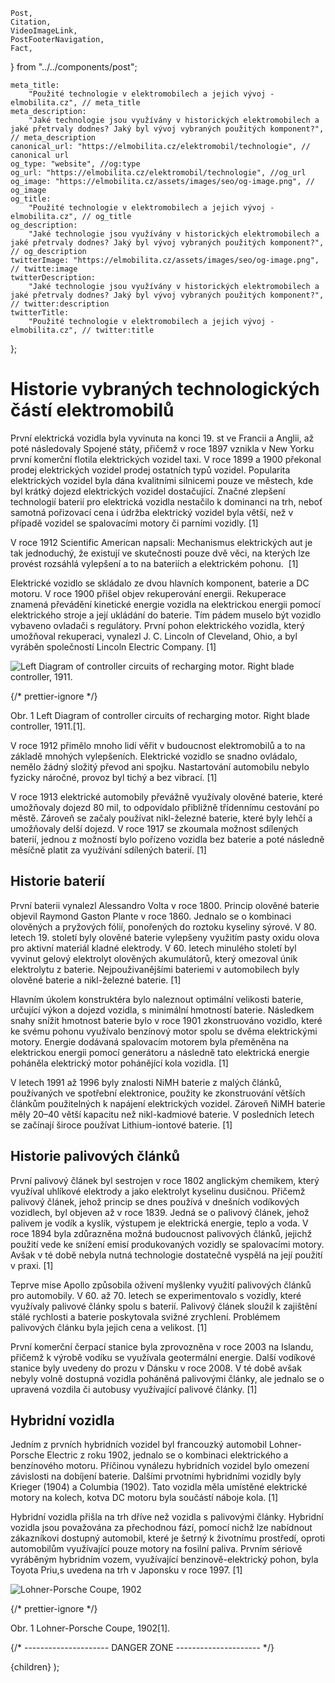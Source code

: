 	Post,
	Citation,
	VideoImageLink,
	PostFooterNavigation,
	Fact,
} from "../../components/post";


	meta_title:
		"Použité technologie v elektromobilech a jejich vývoj - elmobilita.cz", // meta_title
	meta_description:
		"Jaké technologie jsou využívány v historických elektromobilech a jaké přetrvaly dodnes? Jaký byl vývoj vybraných použitých komponent?", // meta_description
	canonical_url: "https://elmobilita.cz/elektromobil/technologie", // canonical url
	og_type: "website", //og:type
	og_url: "https://elmobilita.cz/elektromobil/technologie", //og_url
	og_image: "https://elmobilita.cz/assets/images/seo/og-image.png", // og_image
	og_title:
		"Použité technologie v elektromobilech a jejich vývoj - elmobilita.cz", // og_title
	og_description:
		"Jaké technologie jsou využívány v historických elektromobilech a jaké přetrvaly dodnes? Jaký byl vývoj vybraných použitých komponent?", // og_description
	twitterImage: "https://elmobilita.cz/assets/images/seo/og-image.png", // twitte:image
	twitterDescription:
		"Jaké technologie jsou využívány v historických elektromobilech a jaké přetrvaly dodnes? Jaký byl vývoj vybraných použitých komponent?", // twitter:description
	twitterTitle:
		"Použité technologie v elektromobilech a jejich vývoj - elmobilita.cz", // twitter:title
};

# Historie vybraných technologických částí elektromobilů

První elektrická vozidla byla vyvinuta na konci 19. st ve Francii a Anglii, až poté následovaly Spojené státy, přičemž v roce 1897 vznikla v New Yorku první komerční flotila elektrických vozidel taxi. V roce 1899 a 1900 překonal prodej elektrických vozidel prodej ostatních typů vozidel. Popularita elektrických vozidel byla dána kvalitními silnicemi pouze ve městech, kde byl krátký dojezd elektrických vozidel dostačující. Značné zlepšení technologií baterií pro elektrická vozidla nestačilo k dominanci na trh, neboť samotná pořizovací cena i údržba elektrický vozidel byla větší, než v případě vozidel se spalovacími motory či parními vozidly.&nbsp;<Citation href="/zdroje#anderson-electric-and-hybrid-cars">[1]</Citation>

<Fact header="Zajímavost" color="primary" description="elektroautomobil">
	V roce 1912 Scientific American napsali: Mechanismus elektrických aut je tak
	jednoduchý, že existují ve skutečnosti pouze dvě věci, na kterých lze provést
	rozsáhlá vylepšení a to na bateriích a elektrickém pohonu.&nbsp;
	<Citation href="/zdroje#anderson-electric-and-hybrid-cars">[1]</Citation>
</Fact>

Elektrické vozidlo se skládalo ze dvou hlavních komponent, baterie a DC motoru. V roce 1900 přišel objev rekuperování energii. Rekuperace znamená převádění kinetické energie vozidla na elektrickou energii pomocí elektrického stroje a její ukládání do baterie. Tím pádem muselo být vozidlo vybaveno ovladači s regulátory. První pohon elektrického vozidla, který umožňoval rekuperaci, vynalezl J. C. Lincoln of Cleveland, Ohio, a byl vyráběn společností Lincoln Electric Company.&nbsp;<Citation href="/zdroje#anderson-electric-and-hybrid-cars">[1]</Citation>

![Left Diagram of controller circuits of recharging motor. Right blade controller, 1911.](/assets/images/elektroautomobil/controller-ev.webp)

{/* prettier-ignore */}
<figcaption>
	Obr. 1 Left Diagram of controller circuits of recharging motor. Right blade controller, 1911.<Citation href="/zdroje#anderson-electric-and-hybrid-cars">[1]</Citation>.
</figcaption>

V roce 1912 přimělo mnoho lidí věřit v budoucnost elektromobilů a to na základě mnohých vylepšeních. Elektrické vozidlo se snadno ovládalo, nemělo žádný složitý převod ani spojku. Nastartování automobilu nebylo fyzicky náročné, provoz byl tichý a bez vibrací.&nbsp;<Citation href="/zdroje#anderson-electric-and-hybrid-cars">[1]</Citation>

V roce 1913 elektrické automobily převážně využívaly olověné baterie, které umožňovaly dojezd 80 mil, to odpovídalo přibližně třídennímu cestování po městě. Zároveň se začaly používat nikl-železné baterie, které byly lehčí a umožňovaly delší dojezd. V roce 1917 se zkoumala možnost sdílených baterií, jednou z možností bylo pořízeno vozidla bez baterie a poté následně měsíčně platit za využívání sdílených baterií.&nbsp;<Citation href="/zdroje#anderson-electric-and-hybrid-cars">[1]</Citation>

## Historie baterií

První baterii vynalezl Alessandro Volta v roce 1800. Princip olověné baterie objevil Raymond Gaston Plante v roce 1860. Jednalo se o kombinaci olověných a pryžových fólií, ponořených do roztoku kyseliny sýrové. V 80. letech 19. století byly olověné baterie vylepšeny využitím pasty oxidu olova pro aktivní materiál kladné elektrody. V 60. letech minulého století byl vyvinut gelový elektrolyt olověných akumulátorů, který omezoval únik elektrolytu z baterie. Nejpouživanějšími bateriemi v automobilech byly olověné baterie a nikl-železné baterie.&nbsp;<Citation href="/zdroje#anderson-electric-and-hybrid-cars">[1]</Citation>

Hlavním úkolem konstruktéra bylo naleznout optimální velikosti baterie, určující výkon a dojezd vozidla, s minimální hmotností baterie. Následkem snahy snížit hmotnost baterie bylo v roce 1901 zkonstruováno vozidlo, které ke svému pohonu využívalo benzínový motor spolu se dvěma elektrickými motory. Energie dodávaná spalovacím motorem byla přeměněna na elektrickou energii pomocí generátoru a následně tato elektrická energie poháněla elektrický motor pohánějící kola vozidla.&nbsp;<Citation href="/zdroje#anderson-electric-and-hybrid-cars">[1]</Citation>

V letech 1991 až 1996 byly znalosti NiMH baterie z malých článků, používaných ve spotřební elektronice, použity ke zkonstruování větších článkům použitelných k napájení elektrických vozidel. Zároveň NiMH baterie měly 20–40 větší kapacitu než nikl-kadmiové baterie. V posledních letech se začínají široce používat Lithium-iontové baterie.&nbsp;<Citation href="/zdroje#anderson-electric-and-hybrid-cars">[1]</Citation>

## Historie palivových článků

První palivový článek byl sestrojen v roce 1802 anglickým chemikem, který využíval uhlíkové elektrody a jako elektrolyt kyselinu dusičnou. Přičemž palivový článek, jehož princip se dnes používá v dnešních vodíkových vozidlech, byl objeven až v roce 1839. Jedná se o palivový článek, jehož palivem je vodík a kyslík, výstupem je elektrická energie, teplo a voda. V roce 1894 byla zdůrazněna možná budoucnost palivových článků, jejichž použití vede ke snížení emisí produkovaných vozidly se spalovacími motory. Avšak v té době nebyla nutná technologie dostatečně vyspělá na její použití v praxi.&nbsp;<Citation href="/zdroje#anderson-electric-and-hybrid-cars">[1]</Citation>

Teprve mise Apollo způsobila oživení myšlenky využití palivových článků pro automobily. V 60. až 70. letech se experimentovalo s vozidly, které využívaly palivové články spolu s baterií. Palivový článek sloužil k zajištění stálé rychlosti a baterie poskytovala svižné zrychlení. Problémem palivových článku byla jejich cena a velikost.&nbsp;<Citation href="/zdroje#anderson-electric-and-hybrid-cars">[1]</Citation>

První komerční čerpací stanice byla zprovozněna v roce 2003 na Islandu, přičemž k výrobě vodíku se využívala geotermální energie. Další vodíkové stanice byly uvedeny do prozu v Dánsku v roce 2008. V té době avšak nebyly volně dostupná vozidla poháněná palivovými články, ale jednalo se o upravená vozdila či autobusy využívající palivové články.&nbsp;<Citation href="/zdroje#anderson-electric-and-hybrid-cars">[1]</Citation>

## Hybridní vozidla

Jedním z prvních hybridních vozidel byl francouzký automobil Lohner-Porsche Electric z roku 1902, jednalo se o kombinaci elektrického a benzínového motoru. Příčinou vynálezu hybridních vozidel bylo omezení závislosti na dobíjení baterie. Dalšími prvotními hybridními vozidly byly Krieger (1904) a Columbia (1902). Tato vozidla měla umístěné elektrické motory na kolech, kotva DC motoru byla součástí náboje kola.&nbsp;<Citation href="/zdroje#anderson-electric-and-hybrid-cars">[1]</Citation>

Hybridní vozidla přišla na trh dříve než vozidla s palivovými články. Hybridní vozidla jsou považována za přechodnou fází, pomocí nichž lze nabídnout zákazníkovi dostupný automobil, které je šetrný k životnímu prostředí, oproti automobilům využívající pouze motory na fosilní paliva. Prvním sériově vyráběným hybridním vozem, využívající benzinově-elektrický pohon, byla Toyota Priu,s uvedena na trh v Japonsku v roce 1997.&nbsp;<Citation href="/zdroje#anderson-electric-and-hybrid-cars">[1]</Citation>

![Lohner-Porsche Coupe, 1902](/assets/images/elektroautomobil/lohner-porsche.webp)

{/* prettier-ignore */}
<figcaption>
	Obr. 1 Lohner-Porsche Coupe, 1902<Citation href="/zdroje#anderson-electric-and-hybrid-cars">[1]</Citation>.
</figcaption>

<PostFooterNavigation
	hrefPrevious="/elektromobil/vlivy-na-prostredi"
	hrefNext="/elektromobil/zdroje"
	next="Následující"
	previous="Předchozí"
	previousEnabled="true"
	nextEnabled="true"
/>
{/* --------------------- DANGER ZONE --------------------- */}

<DefaultLayout metaData={metaData}>
	<MDXProvider
		components={{
			h2: H2,
			h3: H3,
			h4: H4,
			h6: H5,
			h5: H6,
		}}
	>
		<Post>{children}</Post>
	</MDXProvider>
</DefaultLayout>
);
